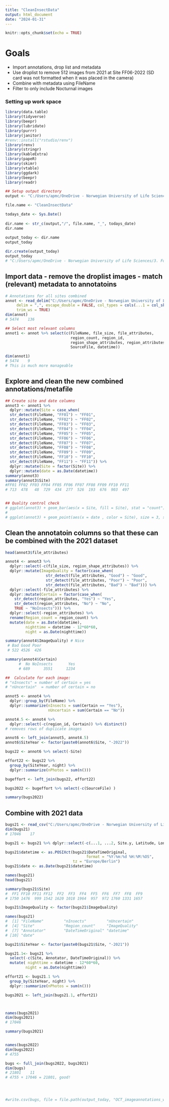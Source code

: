 ```yaml
---
title: "CleanInsectData"
output: html_document
date: "2024-01-31"
---
```


```r
knitr::opts_chunk$set(echo = TRUE)
```

# Goals
- Import annotations, drop list and metadata 
- Use droplist to remove 512 images from 2021 at Site FF06-2022 (SD card was not formatted when it was placed in the camera)
- Combine with metadata using FileName 
- Filter to only include Nocturnal images 


### Setting up work space 
```r
library(data.table)
library(tidyverse)
library(beepr)
library(lubridate)
library(purrr)
library(janitor)
#renv::install("rstudio/renv")
library(renv)
library(stringr)
library(kableExtra)
library(papeR)
library(skimr)
library(vtable)
library(ggdark)
library(beepr)
library(readr)

## Setup output directory 
output <- "C:/Users/apmc/OneDrive - Norwegian University of Life Sciences/3. Follo Forest 2021-2023/Manuscripts/Analyses/ForDryad/1.DataCleaning/InsectData/Outputs"

file.name <- "CleanInsectData"

todays_date <- Sys.Date()
 
dir.name <- str_c(output,"/", file.name, "_", todays_date)
dir.name
 
output_today <- dir.name
output_today

dir.create(output_today)
output_today
# "C:/Users/apmc/OneDrive - Norwegian University of Life Sciences/3. Follo Forest 2021-2023/Manuscripts/Analyses/ForDryad/1.DataCleaning/InsectData/Outputs/CleanInsectData_2024-02-01"

```

## Import data - remove the droplist images - match (relevant) metadata to annotatoins
```r

# Annotations for all sites combined
annot <- read_delim("C:/Users/apmc/OneDrive - Norwegian University of Life Sciences/3. Follo Forest 2021-2023/Manuscripts/Analyses/ForDryad/1.DataCleaning/InsectData/Inputs/fullannotations_metadata_combined_OCT_FF22.csv", 
     delim = ",", escape_double = FALSE, col_types = cols(...1 = col_skip()),
     trim_ws = TRUE)
dim(annot)
# 5474    136

## Select most relevant columns 
annot1 <- annot %>% select(c(FileName, file_size, file_attributes, 
                             region_count, region_id,  
                             region_shape_attributes, region_attributes, 
                             SourceFile, datetime))

dim(annot1)
# 5474    9
# This is much more manageable

```



## Explore and clean the new combined annotations/metafile
```r
## Create site and date columns 
annot3 <- annot1 %>% 
  dplyr::mutate(Site = case_when(
  str_detect(FileName, "FF01") ~ "FF01",
  str_detect(FileName, "FF02") ~ "FF02", 
  str_detect(FileName, "FF03") ~ "FF03",
  str_detect(FileName, "FF04") ~ "FF04",
  str_detect(FileName, "FF05") ~ "FF05",
  str_detect(FileName, "FF06") ~ "FF06",
  str_detect(FileName, "FF07") ~ "FF07",
  str_detect(FileName, "FF08") ~ "FF08",
  str_detect(FileName, "FF09") ~ "FF09",
  str_detect(FileName, "FF10") ~ "FF10",
  str_detect(FileName, "FF11") ~ "FF11")) %>% 
  dplyr::mutate(Site = factor(Site)) %>% 
  dplyr::mutate(date = as.Date(datetime))
summary(annot3)
summary(annot3$Site)
#FF01 FF02 FF03 FF04 FF05 FF06 FF07 FF08 FF09 FF10 FF11 
# 713  478   48  729  434  277  526  193  676  903  497 


## Quality control check 
# ggplot(annot3) + geom_bar(aes(x = Site, fill = Site), stat = "count")
# 
# ggplot(annot3) + geom_point(aes(x = date , color = Site), size = 3, stat = "count") + facet_wrap(~Site) + theme()
```


## Clean the annotatoin columns so that these can be combined with the 2021 dataset 
```r
head(annot3$file_attributes)

annot4 <- annot3 %>% 
  dplyr::select(-c(file_size, region_shape_attributes)) %>% 
  dplyr::mutate(ImageQuality = factor(case_when(
                  str_detect(file_attributes, "Good") ~ "Good",
                  str_detect(file_attributes, "Poor") ~ "Poor",
                  str_detect(file_attributes, "Bad") ~ "Bad"))) %>% 
  dplyr::select(-file_attributes) %>% 
  dplyr::mutate(Certain = factor(case_when(
    str_detect(region_attributes, "Yes") ~ "Yes", 
    str_detect(region_attributes, "No") ~ "No",
    TRUE ~ "NoInsects"))) %>% 
  dplyr::select(-region_attributes) %>% 
  rename(Region_count = region_count) %>% 
  mutate(date = as.Date(datetime), 
         nighttime = datetime - 12*60*60,
         night = as.Date(nighttime)) 

summary(annot4$ImageQuality) # Nice 
 # Bad Good Poor 
 # 522 4526  426 

summary(annot4$Certain) 
      #  No NoInsects       Yes 
      # 689      3551      1234 

##  Calculate for each image: 
# "nInsects" = number of certain = yes 
# "nUncertain"  = number of certain = no 

annot5 <- annot4 %>% 
  dplyr::group_by(FileName) %>% 
  dplyr::summarize(nInsects = sum(Certain == "Yes"),
                   nUncertain = sum(Certain == "No")) 

annot4.5 <- annot4 %>% 
  dplyr::select(-c(region_id, Certain)) %>% distinct() 
# removes rows of duplicate images 

annot6 <- left_join(annot5, annot4.5)
annot6$SiteYear <- factor(paste0(annot6$Site, "-2022")) 

bugs22 <- annot6 %>% select(-Site)

effort22 <- bugs22 %>% 
  group_by(SiteYear, night) %>% 
  dplyr::summarize(nPhotos = sum(n())) 

bugeffort <- left_join(bugs22, effort22)

bugs2022 <- bugeffort %>% select(-c(SourceFile) ) 

summary(bugs2022)
```



## Combine with 2021 data 
```r
bugs21 <- read_csv("C:/Users/apmc/OneDrive - Norwegian University of Life Sciences/3. Follo Forest 2021-2023/Manuscripts/Analyses/ForDryad/1.DataCleaning/InsectData/Inputs/combinedannotationsFF21w_locations_wmetadata.csv")
dim(bugs21)
# 17046    17

bugs21 <- bugs21 %>% dplyr::select(-c(...1, ...2, Site.y, Latitude, Longitude, Type, SiteType, Date, Time)) %>% rename(Site = Site.x, FileName = Filename) %>% mutate(Site = factor(Site)) 

bugs21$datetime <- as.POSIXct(bugs21$DateTimeOriginal, 
                                    format = "%Y:%m:%d %H:%M:%OS", 
                              tz = "Europe/Berlin")
bugs21$date <- as.Date(bugs21$datetime)

names(bugs21)
head(bugs21)

summary(bugs21$Site)
#  FF1 FF10 FF11 FF12  FF2  FF3  FF4  FF5  FF6  FF7  FF8  FF9 
# 1750 1476  999 1542 1620 1018 1964  957  972 1760 1331 1657

bugs21$ImageQuality <- factor(bugs21$ImageQuality)

names(bugs21)
#  [1] "FileName"         "nInsects"         "nUncertain"      
#  [4] "Site"             "Region_count"     "ImageQuality"    
#  [7] "Annotator"        "DateTimeOriginal" "datetime"        
# [10] "date"

bugs21$SiteYear <- factor(paste0(bugs21$Site, "-2021")) 

bugs21.1<- bugs21 %>% 
  select(-c(Site, Annotator, DateTimeOriginal)) %>% 
  mutate( nighttime = datetime - 12*60*60,
         night = as.Date(nighttime)) 

effort21 <- bugs21.1 %>% 
  group_by(SiteYear, night) %>% 
  dplyr::summarize(nPhotos = sum(n())) 

bugs2021 <- left_join(bugs21.1, effort21)



names(bugs2021)
dim(bugs2021)
# 17046

summary(bugs2021) 


names(bugs2022)
dim(bugs2022)
# 4755

bugs <- full_join(bugs2022, bugs2021)
dim(bugs)
# 21801    11
# 4755 + 17046 = 21801, good!




#write.csv(bugs, file = file.path(output_today, "OCT_imageannotations_withmeta_combined.csv"))

`````````
